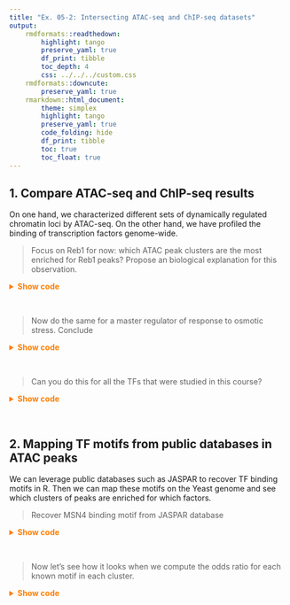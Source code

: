 ```yaml
---
title: "Ex. 05-2: Intersecting ATAC-seq and ChIP-seq datasets"
output: 
    rmdformats::readthedown: 
        highlight: tango
        preserve_yaml: true
        df_print: tibble
        toc_depth: 4
        css: ../../../custom.css
    rmdformats::downcute: 
        preserve_yaml: true
    rmarkdown::html_document: 
        theme: simplex
        highlight: tango
        preserve_yaml: true
        code_folding: hide
        df_print: tibble
        toc: true
        toc_float: true
---
```


## 1. Compare ATAC-seq and ChIP-seq results

On one hand, we characterized different sets of dynamically regulated chromatin loci by ATAC-seq. 
On the other hand, we have profiled the binding of transcription factors genome-wide. 

> Focus on Reb1 for now: which ATAC peak clusters are the most enriched for Reb1 peaks? Propose an biological explanation for this observation.

<details><summary style='color: #ff7f00; font-weight: bold'>Show code</summary><p>
```r
library(tidyverse)
library(GenomicRanges)
ATAC_peaks <- readRDS("Share/day05/ATAC_peaks_with_annots.rds")
Reb1_peaks <- rtracklayer::import('Share/day03/results/bwa/mergedLibrary/macs/narrowPeak/Reb1_R1_peaks.narrowPeak')
ATAC_peaks$has_Reb1 <- ATAC_peaks %over% Reb1_peaks
with(ATAC_peaks, table(annot, has_Reb1))
```
</p></details><br>

> Now do the same for a master regulator of response to osmotic stress. Conclude

<details><summary style='color: #ff7f00; font-weight: bold'>Show code</summary><p>
```r
Hog1_peaks <- rtracklayer::import('Share/day03/results/bwa/mergedLibrary/macs/narrowPeak/Hog1_R1_peaks.narrowPeak')
ATAC_peaks$has_Hog1 <- ATAC_peaks %over% Hog1_peaks
with(ATAC_peaks, table(annot, has_Hog1))
```
</p></details><br>

> Can you do this for all the TFs that were studied in this course? 

<details><summary style='color: #ff7f00; font-weight: bold'>Show code</summary><p>
```r
TFs <- list.files(pattern = '*.narrowPeak$', path = 'Share/day03/results/bwa/mergedLibrary/macs/narrowPeak')
TFs <- unique(gsub('_.*', '', TFs))
list_TF_peaks <- lapply(TFs, function(TF) {
    TF_files <- list.files(pattern = paste0(TF, '.*narrowPeak$'), path = 'Share/day03/results/bwa/mergedLibrary/macs/narrowPeak', full.names = TRUE)
    peaks <- GenomicRanges::reduce(do.call(c, lapply(TF_files, rtracklayer::import)))
    return(peaks)
})
names(list_TF_peaks) <- TFs
lengths(list_TF_peaks)
df <- lapply(TFs, function(TF) {
    data.frame(
        TF = TF, 
        locus = ATAC_peaks$annot,
        hasTF = ATAC_peaks %over% list_TF_peaks[[TF]]
    )
}) %>% 
    do.call(rbind, .) %>% 
    group_by(TF, locus) %>% 
    summarize(pct_with_TF = sum(hasTF) / n() * 100) 
spread(df, locus, pct_with_TF)
ggplot(df, aes(x = locus, y = TF, fill = pct_with_TF)) + 
    geom_tile(col = "black") + 
    theme_bw() + 
    scale_fill_gradientn(colours = c('white', 'orange', 'darkred')) + 
    theme(
        axis.text.x = element_text(angle = 90, hjust = 1, vjust = 0.5), 
        panel.border = element_blank(),
        panel.grid.major = element_blank(), 
        panel.grid.minor = element_blank(), 
        axis.ticks = element_blank()
    ) + 
    labs(
        x = "Clusters of dynamic accessible loci", 
        y = "Transcription factor", 
        fill = '% of peaks\nin a cluster\nbound by the TF'
    ) + 
    coord_fixed()
```
</p></details><br>

## 2. Mapping TF motifs from public databases in ATAC peaks 

We can leverage public databases such as JASPAR to recover TF binding motifs 
in R. Then we can map these motifs on the Yeast genome and see which clusters of peaks 
are enriched for which factors. 

> Recover MSN4 binding motif from JASPAR database

<details><summary style='color: #ff7f00; font-weight: bold'>Show code</summary><p>
```r
# Get genome sequence from AnnotationHub
library(AnnotationHub)
library(Biostrings)
genome <- AnnotationHub() %>% 
    query('Saccharomyces_cerevisiae') %>% 
    query('R64-1-1') %>%
    query('dna.toplevel.2bit') %>% 
    '[['(1) %>% 
    getSeq()
genome
# Get MSN4 binding motif from JASPAR
library(JASPAR2018)
library(TFBSTools)
motifs <- getMatrixSet(JASPAR2018::JASPAR2018, opts = list(species = "4932"))
motif_names <- lapply(motifs, function(m) c(name(m)))
MSN4_motif <- toPWM(motifs[[which(motif_names == 'USV1')]])
MSN4_motif
MSN4_hits <- GRanges(
    searchSeq(
        MSN4_motif, 
        genome, 
        strand = '*', 
        min.score = '60%'
    )
)
MSN4_hits <- MSN4_hits[MSN4_hits$relScore >= 0.90]
MSN4_hits <- MSN4_hits[order(MSN4_hits$relScore, decreasing = TRUE)]
MSN4_hits
ATAC_peaks$has_MSN4_motif <- ATAC_peaks %over% MSN4_hits
# Calculate enrichment in each cluster
odds_MSN4 <- lapply(levels(ATAC_peaks$annot), function(cluster) {
    fisher.test(table(ATAC_peaks$annot == cluster, ATAC_peaks$has_MSN4_motif))$estimate
}) %>% unlist() %>% setNames(levels(ATAC_peaks$annot))
```
</p></details><br>

> Now let's see how it looks when we compute the odds ratio for each known motif in each cluster. 

<details><summary style='color: #ff7f00; font-weight: bold'>Show code</summary><p>
```r
odds_motifs <- parallel::mclapply(mc.cores = 1, motif_names, function(factor) {
    message(factor)
    motif <- toPWM(motifs[[which(motif_names == factor)]])
    hits <- GRanges(
        searchSeq(
            motif, 
            genome, 
            strand = '*', 
            min.score = '60%'
        )
    )
    hits <- hits[hits$relScore >= 0.90]
    hits <- hits[order(hits$relScore, decreasing = TRUE)]
    ATAC_peaks$has_motif <- ATAC_peaks %over% hits
    odds <- lapply(levels(ATAC_peaks$annot), function(cluster) {
        fisher.test(table(ATAC_peaks$annot == cluster, ATAC_peaks$has_motif))$estimate
    }) %>% unlist() %>% setNames(levels(ATAC_peaks$annot))
    return(odds)
}) %>% setNames(motif_names) %>% do.call(rbind, .)
odds_motifs[is.infinite(odds_motifs)] <- 0
odds_motifs %>% 
    as.data.frame() %>% 
    rownames_to_column('TF') %>% 
    gather('cluster', 'odds', -TF) %>% 
    mutate(odds = ifelse(odds > 5, 5, odds)) %>% 
    ggplot(aes(x = TF, y = cluster, fill = odds)) +
    geom_tile(col = "black") + 
    theme_bw() + 
    scale_fill_gradientn(colours = c('white', 'orange', 'darkred')) + 
    theme(
        axis.text.x = element_text(angle = 90, hjust = 1, vjust = 0.5, size = 3), 
        panel.border = element_blank(),
        panel.grid.major = element_blank(), 
        panel.grid.minor = element_blank(), 
        axis.ticks = element_blank()
    ) + 
    labs(
        x = "TF", 
        y = "Cluster", 
        fill = ''
    )
```
</p></details><br>

